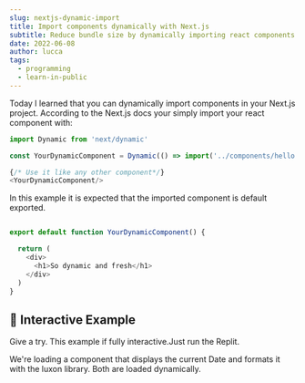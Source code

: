 ```yaml
---
slug: nextjs-dynamic-import
title: Import components dynamically with Next.js
subtitle: Reduce bundle size by dynamically importing react components
date: 2022-06-08
author: lucca
tags:
  - programming
  - learn-in-public
---
```


Today I learned that you can dynamically import components in your Next.js project.
According to the <Link url="https://nextjs.org/docs/advanced-features/dynamic-import">Next.js docs</Link>
your simply import your react component with:

```js
import Dynamic from 'next/dynamic'

const YourDynamicComponent = Dynamic(() => import('../components/hello'))

{/* Use it like any other component*/}
<YourDynamicComponent/>
```

In this example it is expected that the imported component is default exported.

```js

export default function YourDynamicComponent() {

  return (
    <div>
      <h1>So dynamic and fresh</h1>
    </div>
  )
}
```

## 🤩 Interactive Example
Give a try. This example if fully interactive.Just run the Replit.

We're loading a component that displays the current Date and formats it with the
luxon library. Both are loaded dynamically.

<Replit url="https://replit.com/@idkshite/Nextjs-Dynamic-Import" filename="pages/index.jsx"/>















